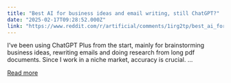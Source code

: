 ```yaml
---
title: "Best AI for business ideas and email writing, still ChatGPT?"
date: "2025-02-17T09:28:52.000Z"
link: "https://www.reddit.com/r/artificial/comments/1irg2tp/best_ai_for_business_ideas_and_email_writing/"
---
```


I’ve been using ChatGPT Plus from the start, mainly for brainstorming business ideas, rewriting emails and doing research from long pdf documents. Since I work in a niche market, accuracy is crucial. ...

[Read more](https://www.reddit.com/r/artificial/comments/1irg2tp/best_ai_for_business_ideas_and_email_writing/)
